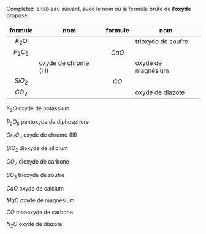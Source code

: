 :::::: {.Exercise-container}
::: {.Exercise data-latex=""}

Complétez le tableau suivant, avec le nom ou la formule brute de **l'oxyde** proposé:

:::

|  formule | nom                   | formule | nom                |
| :------: | --------------------- | :-----: | ------------------ |
|  $K_2O$  |                       |         | trioxyde de soufre |
| $P_2O_5$ |                       |  $CaO$  |                    |
|          | oxyde de chrome (III) |         | oxyde de magnésium |
|  $SiO_2$ |                       |   $CO$  |                    |
|  $CO_2$  |                       |         | oxyde de diazote   |

::::::

:::::: {.Answer data-latex=""}

::: {.multicols data-latex="{2}"}

$K_2O$ oxyde de potassium

$P_2O_5$ pentoxyde de diphosphore

$Cr_2O_3$ oxyde de chrome (III)

$SiO_2$ dioxyde de silicium

$CO_2$ dioxyde de carbone

$SO_3$ trioxyde de soufre

$CaO$ oxyde de calcium

$MgO$ oxyde de magnésium

$CO$ monoxyde de carbone

$N_2O$ oxyde de diazote

:::

::::::
